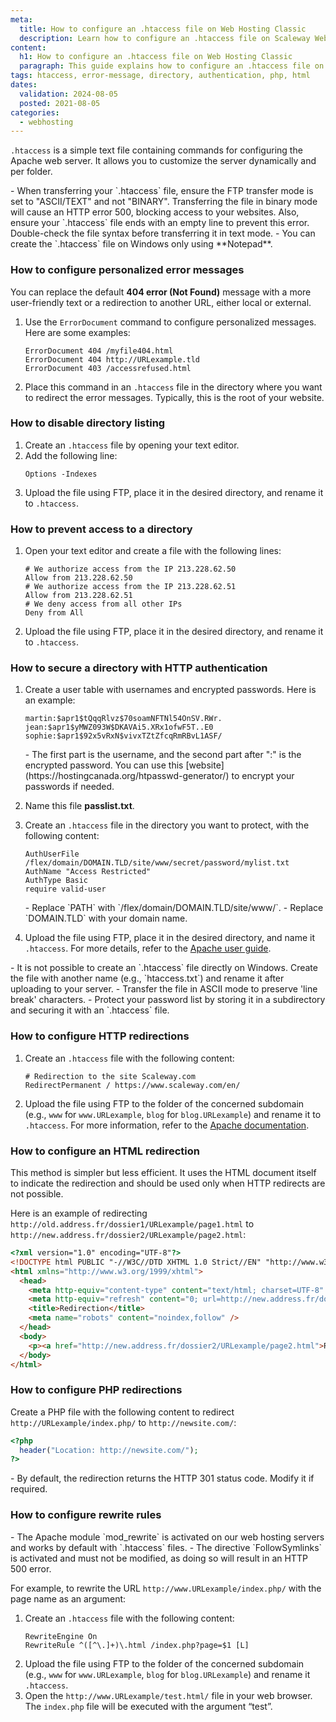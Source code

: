 ```yaml
---
meta:
  title: How to configure an .htaccess file on Web Hosting Classic
  description: Learn how to configure an .htaccess file on Scaleway Web Hosting Classic.
content:
  h1: How to configure an .htaccess file on Web Hosting Classic
  paragraph: This guide explains how to configure an .htaccess file on Scaleway Web Hosting Classic.
tags: htaccess, error-message, directory, authentication, php, html
dates:
  validation: 2024-08-05
  posted: 2021-08-05
categories:
  - webhosting
---
```


<Macro id="webhosting-online" />

`.htaccess` is a simple text file containing commands for configuring the Apache web server. It allows you to customize the server dynamically and per folder.

<Message type="important">
  - When transferring your `.htaccess` file, ensure the FTP transfer mode is set to "ASCII/TEXT" and not "BINARY". Transferring the file in binary mode will cause an HTTP error 500, blocking access to your websites. Also, ensure your `.htaccess` file ends with an empty line to prevent this error. Double-check the file syntax before transferring it in text mode.
  - You can create the `.htaccess` file on Windows only using **Notepad**.
</Message>

### How to configure personalized error messages

You can replace the default **404 error (Not Found)** message with a more user-friendly text or a redirection to another URL, either local or external.

1. Use the `ErrorDocument` command to configure personalized messages. Here are some examples:
    ```
    ErrorDocument 404 /myfile404.html
    ErrorDocument 404 http://URLexample.tld
    ErrorDocument 403 /accessrefused.html
    ```
2. Place this command in an `.htaccess` file in the directory where you want to redirect the error messages. Typically, this is the root of your website.

### How to disable directory listing

1. Create an `.htaccess` file by opening your text editor.
2. Add the following line:
    ```
    Options -Indexes
    ```
3. Upload the file using FTP, place it in the desired directory, and rename it to `.htaccess`.

### How to prevent access to a directory

1. Open your text editor and create a file with the following lines:
    ```
    # We authorize access from the IP 213.228.62.50
    Allow from 213.228.62.50
    # We authorize access from the IP 213.228.62.51
    Allow from 213.228.62.51
    # We deny access from all other IPs
    Deny from All
    ```
2. Upload the file using FTP, place it in the desired directory, and rename it to `.htaccess`.

### How to secure a directory with HTTP authentication

1. Create a user table with usernames and encrypted passwords. Here is an example:
    ```
    martin:$apr1$tQqqRlvz$70soamNFTNl54OnSV.RWr.
    jean:$apr1$yMWZ093W$DKAVAi5.XRx1ofwF5T..E0
    sophie:$apr1$92x5vRxN$vivxTZtZfcqRmRBvL1ASF/
    ```

    <Message type="note">
      - The first part is the username, and the second part after ":" is the encrypted password. You can use this [website](https://hostingcanada.org/htpasswd-generator/) to encrypt your passwords if needed.
    </Message>
2. Name this file **passlist.txt**.
3. Create an `.htaccess` file in the directory you want to protect, with the following content:
    ```
    AuthUserFile /flex/domain/DOMAIN.TLD/site/www/secret/password/mylist.txt
    AuthName "Access Restricted"
    AuthType Basic
    require valid-user
    ```

    <Message type="important">
      - Replace `PATH` with `/flex/domain/DOMAIN.TLD/site/www/`.
      - Replace `DOMAIN.TLD` with your domain name.
    </Message>
4. Upload the file using FTP, place it in the desired directory, and name it `.htaccess`. For more details, refer to the [Apache user guide](https://httpd.apache.org/docs/).

<Message type="important">
  - It is not possible to create an `.htaccess` file directly on Windows. Create the file with another name (e.g., `htaccess.txt`) and rename it after uploading to your server.
  - Transfer the file in ASCII mode to preserve 'line break' characters.
  - Protect your password list by storing it in a subdirectory and securing it with an `.htaccess` file.
</Message>

### How to configure HTTP redirections

1. Create an `.htaccess` file with the following content:
    ```
    # Redirection to the site Scaleway.com
    RedirectPermanent / https://www.scaleway.com/en/
    ```
2. Upload the file using FTP to the folder of the concerned subdomain (e.g., `www` for `www.URLexample`, `blog` for `blog.URLexample`) and rename it to `.htaccess`.
    <Message type="tip">
      For more information, refer to the [Apache documentation](http://httpd.apache.org/docs/2.0/mod/mod_alias.html).
    </Message>

### How to configure an HTML redirection

<Message type="note">
  This method is simpler but less efficient. It uses the HTML document itself to indicate the redirection and should be used only when HTTP redirects are not possible.
</Message>

Here is an example of redirecting `http://old.address.fr/dossier1/URLexample/page1.html` to `http://new.address.fr/dossier2/URLexample/page2.html`:

```html
<?xml version="1.0" encoding="UTF-8"?>
<!DOCTYPE html PUBLIC "-//W3C//DTD XHTML 1.0 Strict//EN" "http://www.w3.org/TR/xhtml1/DTD/xhtml1-strict.dtd">
<html xmlns="http://www.w3.org/1999/xhtml">
  <head>
    <meta http-equiv="content-type" content="text/html; charset=UTF-8" />
    <meta http-equiv="refresh" content="0; url=http://new.address.fr/dossier2/URLexample/page2.html" />
    <title>Redirection</title>
    <meta name="robots" content="noindex,follow" />
  </head>
  <body>
    <p><a href="http://new.address.fr/dossier2/URLexample/page2.html">Redirection</a></p>
  </body>
</html>
```

### How to configure PHP redirections

Create a PHP file with the following content to redirect `http://URLexample/index.php/` to `http://newsite.com/`:

```php
<?php
  header("Location: http://newsite.com/");
?>
```

<Message type="note">
  - By default, the redirection returns the HTTP 301 status code. Modify it if required.
</Message>

### How to configure rewrite rules

<Message type="important">
  - The Apache module `mod_rewrite` is activated on our web hosting servers and works by default with `.htaccess` files.
  - The directive `FollowSymlinks` is activated and must not be modified, as doing so will result in an HTTP 500 error.
</Message>

For example, to rewrite the URL `http://www.URLexample/index.php/` with the page name as an argument:

1. Create an `.htaccess` file with the following content:
    ```
    RewriteEngine On
    RewriteRule ^([^\.]+)\.html /index.php?page=$1 [L]
    ```
2. Upload the file using FTP to the folder of the concerned subdomain (e.g., `www` for `www.URLexample`, `blog` for `blog.URLexample`) and rename it `.htaccess`.
3. Open the `http://www.URLexample/test.html/` file in your web browser. The `index.php` file will be executed with the argument “test”.